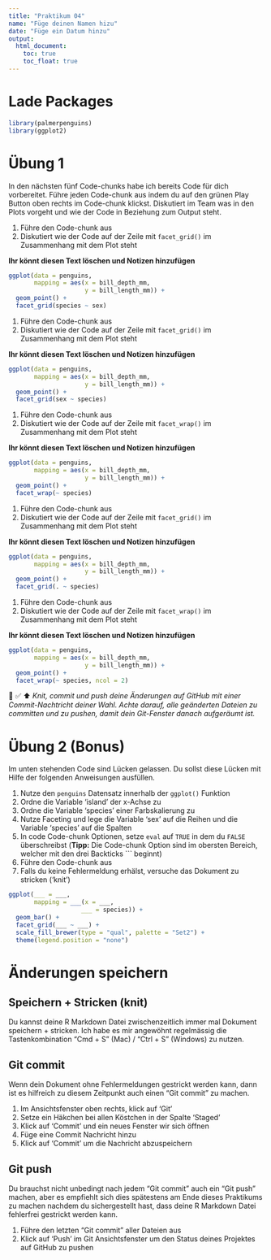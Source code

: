 ```yaml
---
title: "Praktikum 04"
name: "Füge deinen Namen hizu"
date: "Füge ein Datum hinzu"
output: 
  html_document: 
    toc: true
    toc_float: true
---
```


# Lade Packages

```r

library(palmerpenguins)
library(ggplot2)

```

# Übung 1

In den nächsten fünf Code-chunks habe ich bereits Code für dich vorbereitet. Führe jeden Code-chunk aus indem du auf den grünen Play Button oben rechts im Code-chunk klickst. Diskutiert im Team was in den Plots vorgeht und wie der Code in Beziehung zum Output steht.

1. Führe den Code-chunk aus
2. Diskutiert wie der Code auf der Zeile mit `facet_grid()` im Zusammenhang mit dem Plot steht

**Ihr könnt diesen Text löschen und Notizen hinzufügen**

```r

ggplot(data = penguins, 
       mapping = aes(x = bill_depth_mm, 
                     y = bill_length_mm)) + 
  geom_point() +
  facet_grid(species ~ sex)

```

1. Führe den Code-chunk aus
2. Diskutiert wie der Code auf der Zeile mit `facet_grid()` im Zusammenhang mit dem Plot steht

**Ihr könnt diesen Text löschen und Notizen hinzufügen**

```r

ggplot(data = penguins, 
       mapping = aes(x = bill_depth_mm, 
                     y = bill_length_mm)) + 
  geom_point() +
  facet_grid(sex ~ species)

```

1. Führe den Code-chunk aus
2. Diskutiert wie der Code auf der Zeile mit `facet_wrap()` im Zusammenhang mit dem Plot steht

**Ihr könnt diesen Text löschen und Notizen hinzufügen**

```r

ggplot(data = penguins, 
       mapping = aes(x = bill_depth_mm, 
                     y = bill_length_mm)) + 
  geom_point() +
  facet_wrap(~ species)

```

1. Führe den Code-chunk aus
2. Diskutiert wie der Code auf der Zeile mit `facet_grid()` im Zusammenhang mit dem Plot steht

**Ihr könnt diesen Text löschen und Notizen hinzufügen**

```r

ggplot(data = penguins, 
       mapping = aes(x = bill_depth_mm, 
                     y = bill_length_mm)) + 
  geom_point() +
  facet_grid(. ~ species)


```

1. Führe den Code-chunk aus
2. Diskutiert wie der Code auf der Zeile mit `facet_wrap()` im Zusammenhang mit dem Plot steht

**Ihr könnt diesen Text löschen und Notizen hinzufügen**

```r

ggplot(data = penguins, 
       mapping = aes(x = bill_depth_mm, 
                     y = bill_length_mm)) + 
  geom_point() +
  facet_wrap(~ species, ncol = 2)

```

🧶 ✅ ⬆️ *Knit, commit und push deine Änderungen auf GitHub mit einer Commit-Nachtricht deiner Wahl. Achte darauf, alle geänderten Dateien zu committen und zu pushen, damit dein Git-Fenster danach aufgeräumt ist.*

# Übung 2 (Bonus)

Im unten stehenden Code sind Lücken gelassen. Du sollst diese Lücken mit Hilfe der folgenden Anweisungen ausfüllen.

1. Nutze den `penguins` Datensatz innerhalb der `ggplot()` Funktion 
2. Ordne die Variable 'island' der x-Achse zu 
3. Ordne die Variable 'species' einer Farbskalierung zu
4. Nutze Faceting und lege die Variable 'sex' auf die Reihen und die Variable 'species' auf die Spalten
5. In code Code-chunk Optionen, setze `eval` auf `TRUE` in dem du `FALSE` überschreibst (**Tipp:** Die Code-chunk Option sind im obersten Bereich, welcher mit den drei Backticks ``` beginnt)
6. Führe den Code-chunk aus
7. Falls du keine Fehlermeldung erhälst, versuche das Dokument zu stricken ('knit')

```r

ggplot(___ = ___,
       mapping = ___(x = ___,
                    ___ = species)) +
  geom_bar() +
  facet_grid(___ ~ ___) +
  scale_fill_brewer(type = "qual", palette = "Set2") +
  theme(legend.position = "none")

```

# Änderungen speichern

## Speichern + Stricken (knit)

Du kannst deine R Markdown Datei zwischenzeitlich immer mal Dokument speichern + stricken. Ich habe es mir angewöhnt regelmässig die Tastenkombination "Cmd + S" (Mac) / "Ctrl + S" (Windows) zu nutzen. 

## Git commit 

Wenn dein Dokument ohne Fehlermeldungen gestrickt werden kann, dann ist es hilfreich zu diesem Zeitpunkt auch einen "Git commit" zu machen.

1. Im Ansichtsfenster oben rechts, klick auf 'Git'
2. Setze ein Häkchen bei allen Köstchen in der Spalte 'Staged'
3. Klick auf 'Commit' und ein neues Fenster wir sich öffnen 
4. Füge eine Commit Nachricht hinzu
5. Klick auf 'Commit' um die Nachricht abzuspeichern

## Git push 

Du brauchst nicht unbedingt nach jedem "Git commit" auch ein "Git push" machen, aber es empfiehlt sich dies spätestens am Ende dieses Praktikums zu machen nachdem du sichergestellt hast, dass deine R Markdown Datei fehlerfrei gestrickt werden kann. 

1. Führe den letzten "Git commit" aller Dateien aus
2. Klick auf 'Push' im Git Ansichtsfenster um den Status deines Projektes auf GitHub zu pushen
